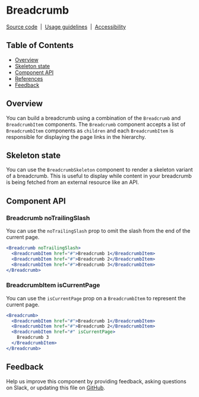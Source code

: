 
# Breadcrumb

[Source code](https://github.com/carbon-design-system/carbon/tree/main/packages/react/src/components/Breadcrumb)
&nbsp;|&nbsp;
[Usage guidelines](https://www.carbondesignsystem.com/components/breadcrumb/usage)
&nbsp;|&nbsp;
[Accessibility](https://www.carbondesignsystem.com/components/breadcrumb/accessibility)

## Table of Contents

- [Overview](#overview)
- [Skeleton state](#skeleton-state)
- [Component API](#component-api)
- [References](#references)
- [Feedback](#feedback)

## Overview

You can build a breadcrumb using a combination of the `Breadcrumb` and
`BreadcrumbItem` components. The `Breadcrumb` component accepts a list of
`BreadcrumbItem` components as `children` and each `BreadcrumbItem` is
responsible for displaying the page links in the hierarchy.

<Preview>
  <Story id="components-breadcrumb--breadcrumb" />
</Preview>

## Skeleton state

You can use the `BreadcrumbSkeleton` component to render a skeleton variant of a
breadcrumb. This is useful to display while content in your breadcrumb is being
fetched from an external resource like an API.

<Preview>
  <Story id="components-breadcrumb--skeleton" />
</Preview>

## Component API

<Props />

### Breadcrumb noTrailingSlash

You can use the `noTrailingSlash` prop to omit the slash from the end of the
current page.

```jsx
<Breadcrumb noTrailingSlash>
  <BreadcrumbItem href="#">Breadcrumb 1</BreadcrumbItem>
  <BreadcrumbItem href="#">Breadcrumb 2</BreadcrumbItem>
  <BreadcrumbItem href="#">Breadcrumb 3</BreadcrumbItem>
</Breadcrumb>
```

### BreadcrumbItem isCurrentPage

You can use the `isCurrentPage` prop on a `BreadcrumbItem` to represent the
current page.

```jsx
<Breadcrumb>
  <BreadcrumbItem href="#">Breadcrumb 1</BreadcrumbItem>
  <BreadcrumbItem href="#">Breadcrumb 2</BreadcrumbItem>
  <BreadcrumbItem href="#" isCurrentPage>
    Breadcrumb 3
  </BreadcrumbItem>
</Breadcrumb>
```

## Feedback

Help us improve this component by providing feedback, asking questions on Slack,
or updating this file on
[GitHub](https://github.com/carbon-design-system/carbon/edit/main/packages/react/src/components/Breadcrumb/Breadcrumb.mdx).
